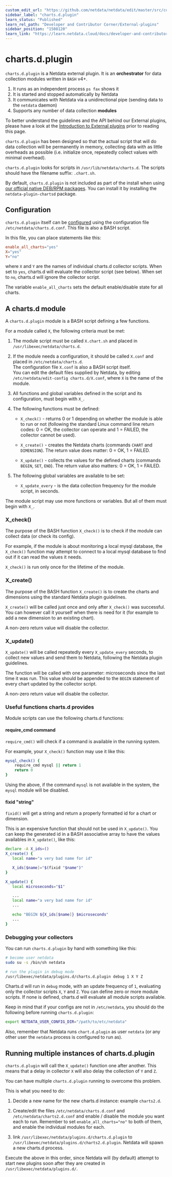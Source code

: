 ```yaml
---
custom_edit_url: "https://github.com/netdata/netdata/edit/master/src/collectors/charts.d.plugin/README.md"
sidebar_label: "charts.d.plugin"
learn_status: "Published"
learn_rel_path: "Developer and Contributor Corner/External-plugins"
sidebar_position: "1508120"
learn_link: "https://learn.netdata.cloud/docs/developer-and-contributor-corner/external-plugins/charts.d.plugin"
---
```


# charts.d.plugin

`charts.d.plugin` is a Netdata external plugin. It is an **orchestrator** for data collection modules written in `BASH` v4+.

1. It runs as an independent process `ps fax` shows it
2. It is started and stopped automatically by Netdata
3. It communicates with Netdata via a unidirectional pipe (sending data to the `netdata` daemon)
4. Supports any number of data collection **modules**

To better understand the guidelines and the API behind our External plugins, please have a look at the [Introduction to External plugins](/docs/developer-and-contributor-corner/external-plugins) prior to reading this page.


`charts.d.plugin` has been designed so that the actual script that will do data collection will be permanently in
memory, collecting data with as little overheads as possible
(i.e. initialize once, repeatedly collect values with minimal overhead).

`charts.d.plugin` looks for scripts in `/usr/lib/netdata/charts.d`.
The scripts should have the filename suffix: `.chart.sh`.

By default, `charts.d.plugin` is not included as part of the install when using [our official native DEB/RPM packages](/docs/netdata-agent/installation/native-linux-distribution-packages). You can install it by installing the `netdata-plugin-chartsd` package.

## Configuration

`charts.d.plugin` itself can be [configured](/docs/netdata-agent/configuration#use-edit-config-to-edit-configuration-files) using the configuration file `/etc/netdata/charts.d.conf`. This file is also a BASH script.

In this file, you can place statements like this:

```conf
enable_all_charts="yes"
X="yes"
Y="no"
```

where `X` and `Y` are the names of individual charts.d collector scripts.
When set to `yes`, charts.d will evaluate the collector script (see below).
When set to `no`, charts.d will ignore the collector script.

The variable `enable_all_charts` sets the default enable/disable state for all charts.

## A charts.d module

A `charts.d.plugin` module is a BASH script defining a few functions.

For a module called `X`, the following criteria must be met:

1. The module script must be called `X.chart.sh` and placed in `/usr/libexec/netdata/charts.d`.

2. If the module needs a configuration, it should be called `X.conf` and placed in `/etc/netdata/charts.d`.  
    The configuration file `X.conf` is also a BASH script itself.  
    You can edit the default files supplied by Netdata, by editing `/etc/netdata/edit-config charts.d/X.conf`, where `X` is the name of the module.

3. All functions and global variables defined in the script and its configuration, must begin with `X_`.

4. The following functions must be defined:

    - `X_check()` - returns 0 or 1 depending on whether the module is able to run or not
         (following the standard Linux command line return codes: 0 = OK, the collector can operate and 1 = FAILED,
         the collector cannot be used).

    - `X_create()` - creates the Netdata charts (commands `CHART` and `DIMENSION`).
         The return value does matter: 0 = OK, 1 = FAILED.

    - `X_update()` - collects the values for the defined charts (commands `BEGIN`, `SET`, `END`).
         The return value also matters: 0 = OK, 1 = FAILED.

5. The following global variables are available to be set:
    - `X_update_every` - is the data collection frequency for the module script, in seconds.

The module script may use more functions or variables. But all of them must begin with `X_`.

### X_check()

The purpose of the BASH function `X_check()` is to check if the module can collect data (or check its config).

For example, if the module is about monitoring a local mysql database, the `X_check()` function may attempt to
connect to a local mysql database to find out if it can read the values it needs.

`X_check()` is run only once for the lifetime of the module.

### X_create()

The purpose of the BASH function `X_create()` is to create the charts and dimensions using the standard Netdata
plugin guidelines.

`X_create()` will be called just once and only after `X_check()` was successful.
You can however call it yourself when there is need for it (for example to add a new dimension to an existing chart).

A non-zero return value will disable the collector.

### X_update()

`X_update()` will be called repeatedly every `X_update_every` seconds, to collect new values and send them to Netdata,
following the Netdata plugin guidelines.

The function will be called with one parameter: microseconds since the last time it was run. This value should be
appended to the `BEGIN` statement of every chart updated by the collector script.

A non-zero return value will disable the collector.

### Useful functions charts.d provides

Module scripts can use the following charts.d functions:

#### require_cmd command

`require_cmd()` will check if a command is available in the running system.

For example, your `X_check()` function may use it like this:

```sh
mysql_check() {
    require_cmd mysql || return 1
    return 0
}
```

Using the above, if the command `mysql` is not available in the system, the `mysql` module will be disabled.

#### fixid "string"

`fixid()` will get a string and return a properly formatted id for a chart or dimension.

This is an expensive function that should not be used in `X_update()`.
You can keep the generated id in a BASH associative array to have the values availables in `X_update()`, like this:

```sh
declare -A X_ids=()
X_create() {
   local name="a very bad name for id"

   X_ids[$name]="$(fixid "$name")"
}

X_update() {
   local microseconds="$1"

   ...
   local name="a very bad name for id"
   ...

   echo "BEGIN ${X_ids[$name]} $microseconds"
   ...
}
```

### Debugging your collectors

You can run `charts.d.plugin` by hand with something like this:

```sh
# become user netdata
sudo su -s /bin/sh netdata

# run the plugin in debug mode
/usr/libexec/netdata/plugins.d/charts.d.plugin debug 1 X Y Z
```

Charts.d will run in `debug` mode, with an update frequency of `1`, evaluating only the collector scripts
`X`, `Y` and `Z`. You can define zero or more module scripts. If none is defined, charts.d will evaluate all
module scripts available.

Keep in mind that if your configs are not in `/etc/netdata`, you should do the following before running
`charts.d.plugin`:

```sh
export NETDATA_USER_CONFIG_DIR="/path/to/etc/netdata"
```

Also, remember that Netdata runs `chart.d.plugin` as user `netdata` (or any other user the `netdata` process is configured to run as).

## Running multiple instances of charts.d.plugin

`charts.d.plugin` will call the `X_update()` function one after another. This means that a delay in collector `X`
will also delay the collection of `Y` and `Z`.

You can have multiple `charts.d.plugin` running to overcome this problem.

This is what you need to do:

1. Decide a new name for the new charts.d instance: example `charts2.d`.

2. Create/edit the files `/etc/netdata/charts.d.conf` and `/etc/netdata/charts2.d.conf` and enable / disable the
    module you want each to run. Remember to set `enable_all_charts="no"` to both of them, and enable the individual
    modules for each.

3. link `/usr/libexec/netdata/plugins.d/charts.d.plugin` to `/usr/libexec/netdata/plugins.d/charts2.d.plugin`.
    Netdata will spawn a new charts.d process.

Execute the above in this order, since Netdata will (by default) attempt to start new plugins soon after they are
created in `/usr/libexec/netdata/plugins.d/`.
